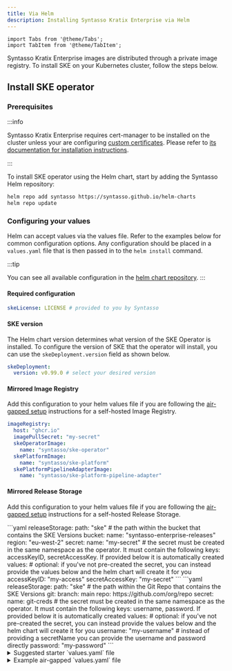 ```yaml
---
title: Via Helm
description: Installing Syntasso Kratix Enterprise via Helm
---
```


```mdx-code-block
import Tabs from '@theme/Tabs';
import TabItem from '@theme/TabItem';
```

Syntasso Kratix Enterprise images are distributed through a private image registry. To
install SKE on your Kubernetes cluster, follow the steps below.

## Install SKE operator

### Prerequisites

:::info

Syntasso Kratix Enterprise requires cert-manager to be installed on the cluster
unless your are configuring [custom certificates](#custom-certs). Please
refer to [its documentation for installation instructions](https://cert-manager.io/).

:::

To install SKE operator using the Helm chart, start by adding the Syntasso Helm
repository:

```bash
helm repo add syntasso https://syntasso.github.io/helm-charts
helm repo update
```

### Configuring your values

Helm can accept values via the values file. Refer to the examples
below for common configuration options. Any configuration should be placed in a
`values.yaml` file that is then passed in to the `helm install` command.

:::tip

You can see all available configuration in the
[helm chart repository](https://github.com/syntasso/helm-charts/blob/main/ske-operator/values.yaml).
:::

#### Required configuration

```yaml
skeLicense: LICENSE # provided to you by Syntasso
```

#### SKE version

The Helm chart version determines what version of the SKE Operator is installed.
To configure the version of SKE that the operator will install, you can use the
`skeDeployment.version` field as shown below.

```yaml
skeDeployment:
  version: v0.99.0 # select your desired version
```

#### Mirrored Image Registry

Add this configuration to your helm values file if you are following
the [air-gapped setup](./air-gapped) instructions for a self-hosted
Image Registry.

```yaml
imageRegistry:
  host: "ghcr.io"
  imagePullSecret: "my-secret"
  skeOperatorImage:
    name: "syntasso/ske-operator"
  skePlatformImage:
    name: "syntasso/ske-platform"
  skePlatformPipelineAdapterImage:
    name: "syntasso/ske-platform-pipeline-adapter"
```

#### Mirrored Release Storage

Add this configuration to your helm values file if you are following
the [air-gapped setup](./air-gapped) instructions for a self-hosted
Release Storage.

  <Tabs className="boxedTabs" groupId="stateStore">
    <TabItem value="bucket" label="Mirroring from Bucket">
    ```yaml
    releaseStorage:
      path: "ske" # the path within the bucket that contains the SKE Versions
      bucket:
        name: "syntasso-enterprise-releases"
        region: "eu-west-2"
          secret:
            name: "my-secret" # the secret must be created in the same namespace as the operator. It must contain the following keys: accessKeyID, secretAccessKey. If provided below it is automatically created
            values: # optional: if you've not pre-created the secret, you can instead provide the values below and the helm chart will create it for you
              accessKeyID: "my-access"
              secretAccessKey: "my-secret"
    ```
    </TabItem>
    <TabItem value="git" label="Mirroring from Git Repo">
    ```yaml
    releaseStorage:
      path: "ske" # the path within the Git Repo that contains the SKE Versions
      git:
        branch: main
        repo: https://github.com/org/repo
        secret:
          name: git-creds # the secret must be created in the same namespace as the operator. It must contain the following keys: username, password. If provided below it is automatically created
          values: # optional: if you've not pre-created the secret, you can instead provide the values below and the helm chart will create it for you
            username: "my-username" # instead of providing a secretName you can provide the username and password directly
            password: "my-password"
    ```
    </TabItem>
  </Tabs>

<details>
  <summary>Suggested starter `values.yaml` file</summary>

    ```yaml
    skeLicense: your-token-here
    skeDeployment:
      version: latest
    ```

</details>

<details>
  <summary>Example air-gapped `values.yaml` file</summary>

  To use this example, please set all values to your specific environment

  ```yaml
    skeLicense: your-token-here
    skeDeployment:
      version: latest
    imageRegistry:
      host: "ghcr.io"
      imagePullSecret: "my-secret"
      skeOperatorImage:
        name: "syntasso/ske-operator"
      skePlatformImage:
        name: "syntasso/ske-platform"
      skePlatformPipelineAdapterImage:
        name: "syntasso/ske-platform-pipeline-adapter"
    releaseStorage:
      path: "ske"
      git:
        branch: main
        repo: https://github.com/org/repo
        secret:
          name: git-creds # the secret must be created in the same namespace as the operator. It must contain the following keys: username, password. If provided below it is automatically created
          values:
            username: "my-username" # instead of providing a secretName you can provide the username and password directly
            password: "my-password"
    ```

</details>

#### Configuring TLS Certificates for SKE Operator and Deployment {#custom-certs}

By default, the SKE Operator and the SKE instance it deploys use cert-manager to
manage TLS certificates for their webhooks. This default setup requires no
additional configuration. However, if you prefer not to use cert-manager, you
can disable it and manually provide your own TLS certificates.

To disable cert-manager and supply your custom certificates, update your
configuration as follows:

```yaml
global:
  skeOperator:
    tlsConfig:
      certManager:
        disabled: true
      webhookCACert: |
        -----BEGIN CERTIFICATE-----
        ...
      webhookTLSKey: |
        -----BEGIN PRIVATE KEY-----
        ...
      webhookTLSCert: |
        -----BEGIN CERTIFICATE-----
        ...

skeDeployment:
  enabled: true
  tlsConfig:
    certManager:
      disabled: true
    webhookCACert: |
      -----BEGIN CERTIFICATE-----
      ...
    webhookTLSKey: |
      -----BEGIN PRIVATE KEY-----
      ...
    webhookTLSCert: |
      -----BEGIN CERTIFICATE-----
      ...
```

Both the SKE Operator and SKE Deployment require valid TLS certificates for
their webhook servers to securely communicate with the Kubernetes API. Below are
the DNS names that must be included in the TLS certificates for each component.

The TLS certificate for the SKE Operator's webhook server must cover the
following DNS names:

- `ske-operator-webhook-service.kratix-platform-system.svc`
- `ske-operator-webhook-service.kratix-platform-system.svc.cluster.local`

The TLS certificate for the SKE Deployment's webhook server must cover the
following DNS names:

- `kratix-platform-webhook-service.kratix-platform-system.svc`
- `kratix-platform-webhook-service.kratix-platform-system.svc.cluster.local`


### Installing the Operator

Next, install the SKE Operator:

```bash
helm install ske-operator syntasso/ske-operator \
  --namespace kratix-platform-system \
  --create-namespace \
  --wait \
  --values values.yaml # This is optional. Only use if you are configuring custom values.
```

<details>
<summary>Alternative installation method</summary>

If you prefer not to use Helm, you can install the SKE Operator by applying the
manifests directly. Check [SKE Operator](./configuring-ske/via-manifest) for the instructions.

</details>

### Verify the installation

To verify that Syntasso Kratix Enterprise has been installed successfully, run the following command:

```bash
kubectl get deployments.apps --namespace kratix-platform-system
```

You should see the following output:

```shell-session
NAME                                 READY   UP-TO-DATE   AVAILABLE   AGE
kratix-platform-controller-manager   1/1     1            1           1h
ske-operator-controller-manager      1/1     1            1           1h
```

You can now proceed with the configuration of Kratix (i.e. registering destinations or
installing promises). For that, refer to the Open-Source Kratix documentation.


## Upgrades

### Upgrading the Operator

To verify the version of the Operator installed, run the following command:

```bash
helm list
```

You should see the following output:

```shell-session
NAME            NAMESPACE    [...]    CHART                   APP VERSION
ske-operator    default      [...]    ske-operator-0.8.0      v0.1.1
```

To check the available versions of the Operator, run the following command:

```bash
helm search repo syntasso/ske-operator --versions
```

To upgrade, run:

```bash
helm upgrade ske-operator syntasso/ske-operator \
  --version <CHART VERSION> --values values.yaml
```

:::info Not using Helm?

Refer to the alternative installation method summary box above to upgrade the operator without Helm.

:::

### Upgrading the SKE Instance

To upgrade the version of SKE being deployed by the operator, you can edit your
Kratix instance definition and change the `version` field to the desired
version.

The SKE Operator will perform [pre-upgrade checks](../ske-operator#pre-upgrade-checks)
and [post-upgrade checks](../ske-operator#post-upgrade-checks) as part of the upgrade flow.

:::info

It is not possible to skip upgrade checks when upgrading via Helm. If you would like to
use this feature, we recommend that you [install via the SKE CLI](./via-ske-cli) or by
[directly applying the manifests](./via-manifests).

:::

## Deletions

### Deleting the SKE Operator

To delete the SKE operator (and any deployed SKE instance), run the following command:

```bash
helm uninstall ske-operator
```

### Deleting the SKE Instance

To delete the SKE instance, run:

```
kubectl -n kratix-platform-system delete kratix <INSTANCE_NAME>
```
